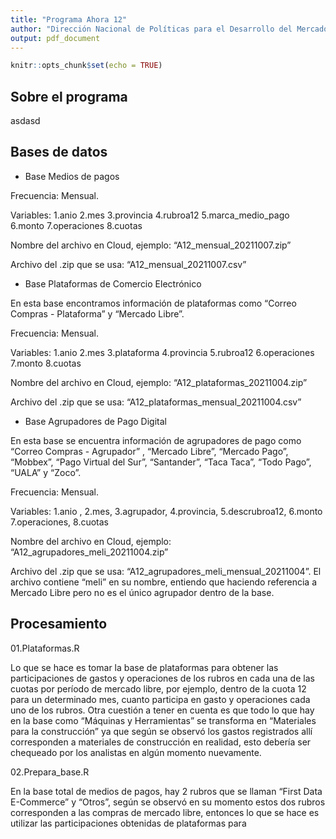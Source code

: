```yaml
---
title: "Programa Ahora 12"
author: "Dirección Nacional de Políticas para el Desarrollo del Mercado Interno"
output: pdf_document
---
```


```r
knitr::opts_chunk$set(echo = TRUE)
```

## Sobre el programa

asdasd

## Bases de datos

-   Base Medios de pagos

Frecuencia: Mensual.

Variables: 1.anio 2.mes 3.provincia 4.rubroa12 5.marca_medio_pago 6.monto 7.operaciones 8.cuotas

Nombre del archivo en Cloud, ejemplo: "A12_mensual_20211007.zip"

Archivo del .zip que se usa: "A12_mensual_20211007.csv"

-   Base Plataformas de Comercio Electrónico

En esta base encontramos información de plataformas como "Correo Compras - Plataforma" y "Mercado Libre".

Frecuencia: Mensual.

Variables: 1.anio 2.mes 3.plataforma 4.provincia 5.rubroa12 6.operaciones 7.monto 8.cuotas

Nombre del archivo en Cloud, ejemplo: "A12_plataformas_20211004.zip"

Archivo del .zip que se usa: "A12_plataformas_mensual_20211004.csv"

-   Base Agrupadores de Pago Digital

En esta base se encuentra información de agrupadores de pago como "Correo Compras - Agrupador" , "Mercado Libre", "Mercado Pago", "Mobbex", "Pago Virtual del Sur", "Santander", "Taca Taca", "Todo Pago", "UALA" y "Zoco".

Frecuencia: Mensual.

Variables: 1.anio , 2.mes, 3.agrupador, 4.provincia, 5.descrubroa12, 6.monto 7.operaciones, 8.cuotas

Nombre del archivo en Cloud, ejemplo: "A12_agrupadores_meli_20211004.zip"

Archivo del .zip que se usa: "A12_agrupadores_meli_mensual_20211004". El archivo contiene "meli" en su nombre, entiendo que haciendo referencia a Mercado Libre pero no es el único agrupador dentro de la base.


## Procesamiento

01.Plataformas.R

Lo que se hace es tomar la base de plataformas para obtener las participaciones de gastos y operaciones de los rubros en cada una de las cuotas por período de mercado libre, por ejemplo, dentro de la cuota 12 para un determinado mes, cuanto participa en gasto y operaciones cada uno de los rubros. Otra cuestión a tener en cuenta es que todo lo que hay en la base como "Máquinas y Herramientas" se transforma en "Materiales para la construcción" ya que según se observó los gastos registrados allí corresponden a materiales de construcción en realidad, esto debería ser chequeado por los analistas en algún momento nuevamente.


02.Prepara_base.R

En la base total de medios de pagos, hay 2 rubros que se llaman "First Data E-Commerce" y "Otros", según se observó en su momento estos dos rubros corresponden a las compras de mercado libre, entonces lo que se hace es utilizar las participaciones obtenidas de plataformas para 








